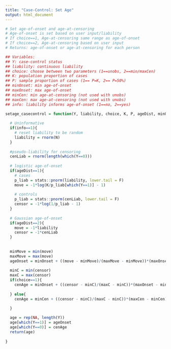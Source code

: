 ```yaml
---
title: "Case-Control: Set Age"
output: html_document
---
```


```r

# Set age-of-onset and age-at-censoring
# Age-of-onset is set based on user input/liability
# If choice==1, Age-at-censoring same range as age-of-onset
# If choice==2, Age-at-censoring based on user input
# Returns: age-of-onset or age-at-censoring for each person

## Variables:
## Y: case-control status
## liability: continuous liability
## choice: choose between two parameters (1==unobs, 2==min/maxCen)
## K: population proportion of cases
## P: sample proportion of cases (1== P=K, 2== P=50%)
## minOnset: min age-of-onset
## maxOnset: max age-of-onset
## minCen: min age-at-censoring (not used with unobs)
## maxCen: max age-at-censoring (not used with unobs)
## info: liability informs age-of-onset (1==no, 2==yes)

setage_casecontrol = function(Y, liability, choice, K, P, ageDist, minOnset, maxOnset, minCen, maxCen, info){
  
  # Uninformative
  if(info==1){
    # reset liability to be random
    liability = rnorm(N)
  }
  
  #pseudo-liability for censoring
  cenLiab = rnorm(length(which(Y==0)))
  
  # logistic age-of-onset
  if(ageDist==1){
    # cases
    p_liab = stats::pnorm(liability, lower.tail = F)
    move = -1*log(K/p_liab[which(Y==1)] - 1)
    
    # controls
    p_liab = stats::pnorm(cenLiab, lower.tail = F)
    censor = -1*log(1/p_liab - 1)
  } 
  
  # Gaussian age-of-onset
  if(ageDist==2){
    move = -1*liability
    censor = -1*cenLiab
  }
  
  
  minMove = min(move)
  maxMove = max(move)
  ageOnset = minOnset + ((move - minMove)/(maxMove - minMove))*(maxOnset - minOnset)
  
  minC = min(censor)
  maxC = max(censor)
  if(choice==1){
    cenAge = minOnset + ((censor - minC)/(maxC - minC))*(maxOnset - minOnset)
    
  } else{
    cenAge = minCen + ((censor - minC)/(maxC - minC))*(maxCen - minCen)

  } 
  
  age = rep(NA, length(Y))
  age[which(Y==1)] = ageOnset
  age[which(Y==0)] = cenAge
  return(age)
  
}  
```